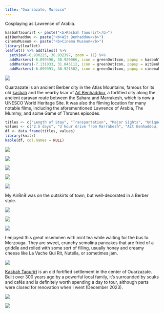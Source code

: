```yaml
---
title: "Ouarzazate, Morocco"
---
```


Cosplaying as Lawrence of Arabia.

```r
kasbahTaourirt <- paste("<b>Kasbah Taourirt</b>")
aitBenhaddou <- paste("<b>Aït Benhaddou</b>")
cinemaMuseum <- paste("<b>Cinema Museum</b>")
library(leaflet)
leaflet() %>% addTiles() %>%
  setView(-6.930225, 30.932397, zoom = 11) %>%
  addMarkers(-6.899396, 30.920066, icon = greenDotIcon, popup = kasbahTaourirt) %>% # Kasbah Taourirt
  addMarkers(-7.131033, 31.045112, icon = greenDotIcon, popup = aitBenhaddou) %>% # Aït Benhaddou
  addMarkers(-6.899991, 30.921582, icon = greenDotIcon, popup = cinemaMuseum) # Cinema Museum
```

![](images/Ouarzazate/ouarzazate28.png)

Ouarzazate is an ancient Berber city in the Atlas Mountains, famous for its old [kasbah](https://en.wikipedia.org/wiki/Kasbah_Taourirt) and the nearby ksar of [Aït Benhaddou,](https://whc.unesco.org/en/list/444/) a fortified city along the ancient caravan route between the Sahara and Marrakesh, which is now a UNESCO World Heritage Site. It was also the filming location for many notable films, including the aforementioned Lawrence of Arabia, The Mummy, and some Game of Thrones episodes.

```r
titles <- c("Length of Stay", "Transportation", "Major Sights", "Unique Foods", "Restaurant Recommendations")
values <- c("2.5 days", "3 hour drive from Marrakesh", "Aït Benhaddou, Drâa Valley, Kasbah Taourirt", "Msemmen, Tagines", "Café Voyageur")
df <- data.frame(titles, values)
library(knitr)
kable(df, col.names = NULL)
```

![](images/Ouarzazate/ouarzazate30.png)

![](images/Ouarzazate/ouarzazate19.png)

![](images/Ouarzazate/ouarzazate17.png)

![](images/Ouarzazate/ouarzazate12.png)

![](images/Ouarzazate/ouarzazate31.png)

My AirBnB was on the outskirts of town, but well-decorated in a Berber style. 

![](images/Ouarzazate/ouarzazate6.png)

![](images/Ouarzazate/ouarzazate5.png)

![](images/Ouarzazate/ouarzazate42.png)

I enjoyed this great msemmen with mint tea while waiting for the bus to Merzouga. They are sweet, crunchy semolina pancakes that are fried of a griddle and rolled with some sort of filling, usually honey and creamy cheese like La Vache Qui Rit, Nutella, or sometimes jam.

![](images/Ouarzazate/ouarzazate48.png)

[Kasbah Taourirt](https://en.wikipedia.org/wiki/Kasbah_Taourirt) is an old fortified settlement in the center of Ouarzazate. Built over 300 years ago by a powerful local family, it's surrounded by souks and cafés and is definitely worth spending a day to tour, although parts were closed for renovation when I went (December 2023).

![](images/Ouarzazate/ouarzazate46.png)

![](images/Ouarzazate/ouarzazate44.png)